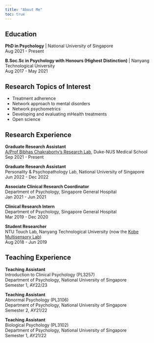 ```yaml
---
title: "About Me"
toc: true
---
```


## Education

**PhD in Psychology** \| National University of Singapore\
Aug 2021 - Present

**B.Soc.Sc in Psychology with Honours (Highest Distinction)** \| Nanyang Technological University\
Aug 2017 - May 2021

## Research Topics of Interest

-   Treatment adherence
-   Network approach to mental disorders
-   Network psychometrics
-   Developing and evaluating mHealth treatments
-   Open science

## Research Experience

**Graduate Research Assistant**\
[A/Prof Bibhas Chakraborty's Research Lab](https://blog.nus.edu.sg/bibhas/), Duke-NUS Medical School\
Sep 2021 - Present

**Graduate Research Assistant**\
Personality & Psychopathology Lab, National University of Singapore\
Jun 2022 - Dec 2022

**Associate Clinical Research Coordinator**\
Department of Psychology, Singapore General Hospital\
Jan 2021 - Jun 2021

**Clinical Research Intern**\
Department of Psychology, Singapore General Hospital\
Mar 2019 - Dec 2020

**Student Researcher**\
NTU Touch Lab, Nanyang Technological University (now the [Kobe Multisensory Lab](https://touchlab.mystrikingly.com/))\
Aug 2018 - Jun 2019

## Teaching Experience

**Teaching Assistant**\
Introduction to Clinical Psychology (PL3257)\
Department of Psychology, National University of Singapore\
Semester 1, AY22/23

**Teaching Assistant**\
Abnormal Psychology (PL3106)\
Department of Psychology, National University of Singapore\
Semester 2, AY21/22

**Teaching Assistant**\
Biological Psychology (PL3102)\
Department of Psychology, National University of Singapore\
Semester 1, AY21/22
